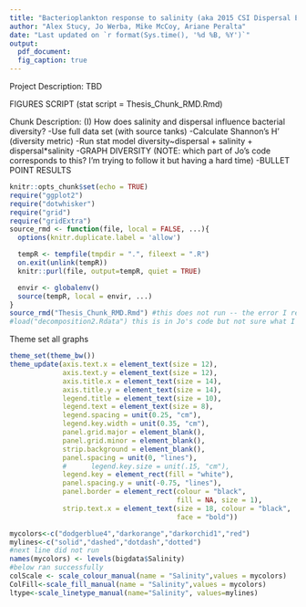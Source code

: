 ```yaml
---
title: "Bacterioplankton response to salinity (aka 2015 CSI Dispersal Experiment)"
author: "Alex Stucy, Jo Werba, Mike McCoy, Ariane Peralta"
date: "Last updated on `r format(Sys.time(), '%d %B, %Y')`"
output: 
  pdf_document:
  fig_caption: true
---
```

Project Description: TBD

FIGURES SCRIPT (stat script = Thesis_Chunk_RMD.Rmd)


Chunk Description: (I) How does salinity and dispersal influence bacterial diversity?
-Use full data set (with source tanks)
-Calculate Shannon's H' (diversity metric)
-Run stat model diversity~dispersal + salinity + dispersal*salinity
-GRAPH DIVERSITY (NOTE: which part of Jo's code corresponds to this? I'm trying to follow it but having a hard time)
-BULLET POINT RESULTS
```r
knitr::opts_chunk$set(echo = TRUE)
require("ggplot2")
require("dotwhisker")
require("grid")
require("gridExtra")
source_rmd <- function(file, local = FALSE, ...){
  options(knitr.duplicate.label = 'allow')

  tempR <- tempfile(tmpdir = ".", fileext = ".R")
  on.exit(unlink(tempR))
  knitr::purl(file, output=tempR, quiet = TRUE)

  envir <- globalenv()
  source(tempR, local = envir, ...)
}
source_rmd("Thesis_Chunk_RMD.Rmd") #this does not run -- the error I receive is "Error in setwd("~/GitHub/CSI_Dispersal/analyses") : cannot change working directory"
#load("decomposition2.Rdata") this is in Jo's code but not sure what I should have here in place

```
 Theme set all graphs
 
```r
theme_set(theme_bw()) 
theme_update(axis.text.x = element_text(size = 12),
             axis.text.y = element_text(size = 12),
             axis.title.x = element_text(size = 14),
             axis.title.y = element_text(size = 14),
             legend.title = element_text(size = 10),
             legend.text = element_text(size = 8),
             legend.spacing = unit(0.25, "cm"),
             legend.key.width = unit(0.35, "cm"),
             panel.grid.major = element_blank(),
             panel.grid.minor = element_blank(),
             strip.background = element_blank(),
             panel.spacing = unit(0, "lines"),
             #      legend.key.size = unit(.15, "cm"),
             legend.key = element_rect(fill = "white"),
             panel.spacing.y = unit(-0.75, "lines"),
             panel.border = element_rect(colour = "black", 
                                         fill = NA, size = 1),
             strip.text.x = element_text(size = 18, colour = "black", 
                                         face = "bold"))

mycolors<-c("dodgerblue4","darkorange","darkorchid1","red")
mylines<-c("solid","dashed","dotdash","dotted")
#next line did not run
names(mycolors) <- levels(bigdata$Salinity)
#below ran successfully
colScale <- scale_colour_manual(name = "Salinity",values = mycolors)
ColFill<-scale_fill_manual(name = "Salinity",values = mycolors)
ltype<-scale_linetype_manual(name="Salinity", values=mylines)
```
